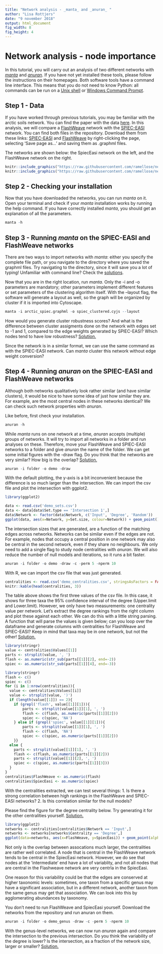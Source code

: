 ```yaml
---
title: "Network analysis - _manta_ and _anuran_ "
author: "Lisa Rottjers"
date: "9 november 2018"
output: html_document
fig_width: 8
fig_height: 4
---
```


# Network analysis - node importance
  
In this tutorial, you will carry out an analysis of two different networks with [_manta_](https://github.com/ramellose/manta) and [_anuran_](https://github.com/ramellose/anuran). If you have not yet installed these tools, please follow the instructions on their homepages. Both software tools have a command line interface. This means that you do not need to know Python: all commands can be run on a [Unix shell](https://en.wikipedia.org/wiki/Unix_shell) or [Windows Command Prompt](https://en.wikipedia.org/wiki/Cmd.exe). 

## Step 1 - Data

If you have worked through previous tutorials, you may be familiar with the arctic soils network. You can find the paper with the data [here](https://sfamjournals.onlinelibrary.wiley.com/doi/full/10.1111/j.1462-2920.2010.02277.x). In this analysis, we will compare a [FlashWeave](https://www.sciencedirect.com/science/article/pii/S2405471219302716) network with the [SPIEC-EASI](https://journals.plos.org/ploscompbiol/article?id=10.1371/journal.pcbi.1004226) network. 
You can find both files in the repository. Download them from these links: [SPIEC-EASI](https://raw.githubusercontent.com/ramellose/networktutorials/master/Workshop%20network%20analysis%202020/arctic_spiec.graphml) and [FlashWeave](https://raw.githubusercontent.com/ramellose/networktutorials/master/Workshop%20network%20analysis%202020/arctic_flash.graphml) by right-clicking the page, selecting 'Save page as...' and saving them as .graphml files. 

The networks are shown below: the SpiecEasi network on the left, and the FlashWeave network on the right. 
```r
knitr::include_graphics("https://raw.githubusercontent.com/ramellose/networktutorials/master/Workshop%20network%20analysis%202020/spiec_base.PNG")
knitr::include_graphics("https://raw.githubusercontent.com/ramellose/networktutorials/master/Workshop%20network%20analysis%202020/flash_base.PNG")
```

## Step 2 - Checking your installation 

Now that you have downloaded the networks, you can run _manta_ on it. 
Open your terminal and check if your _manta_ installation works by running the help command. If you have correctly installed _manta_, you should get an explanation of all the parameters. 

```r
manta -h
```
  
## Step 3 - Running _manta_ on the SPIEC-EASI and FlashWeave networks

There are two ways to import networks with _manta_: either you specify the complete file path, or you navigate to the directory where you saved the graphml files. Try navigating to the directory, since it will save you a lot of typing! Unfamiliar with command line? Check the [solutions](https://ramellose.github.io/networktutorials/workshop_demo_answers.html#cmd). 

Now that you are in the right location, run _manta_. Only the -i and -o parameters are mandatory; other parameters implement different features or set parameters of the clustering algorithm itself. With the --layout flag, the software will generate a layout as well, so the graph will be organized by cluster if it is imported into Cytoscape. 

```r
manta -i arctic_spiec.graphml -o spiec_clustered.cyjs --layout 
```

How would you generate cluster robustness scores? And what is the difference between cluster assigments done on the network with edges set to -1 and 1, compared to the edge weights generated by SPIEC-EASI? Which nodes tend to have low robustness? [Solution.](https://ramellose.github.io/networktutorials/workshop_demo_answers.html#manta) 

Since the network is in a similar format, we can use the same command as with the SPIEC-EASI network. Can _manta_ cluster this network without edge weight conversion? 

## Step 4 - Running _anuran_ on the SPIEC-EASI and FlashWeave networks

Although both networks qualitatively look rather similar (and have similar clusters), it would be nice to have some idea of just how similar they are. For example, are the most central nodes in these networks identical? We can check such network properties with _anuran_. 

Like before, first check your installation. 

```r
anuran -h
```

While _manta_ runs on one network at a time, _anuran_ accepts (multiple) groups of networks. It will try to import all networks in a folder and run analyses on these. Therefore, move your FlashWeave and SPIEC-EASI networks to a folder and give _anuran_ the name of the folder. We can get some initial figures with the -draw flag. Do you think that the networks are very similar? How big is the overlap?  [Solution.](https://ramellose.github.io/networktutorials/workshop_demo_answers.html#anuran) 

```r
anuran -i folder -o demo -draw
```

With the default plotting, the y-axis is a bit inconvenient because the difference is so much larger than the intersection. We can import the csv file and plot the intersection with ggplot2. 

```r
library(ggplot2)

data <- read.csv('demo_sets.csv')
data <- data[data$Set.type == 'Intersection 1',]
data$Network <- factor(data$Network, c('Input', 'Degree', 'Random'))
ggplot(data, aes(x=Network, y=Set.size, colour=Network)) + geom_point() + theme_minimal()
```

The intersection sizes that are generated, are a function of the matching edges across networks. Networks can be similar even if the edges are not. For example, nodes that occupy a central position in one network may also be central in the second network, even if they share no neighbours. We only need to add a single flag to study node centralities with _anuran_. We will also reduce the number of null models and iterations, so it runs a bit faster. 

```r
anuran -i folder -o demo -draw -c -perm 5 -nperm 10
```

With R, we can import the csv file that was just generated. 

```r
centralities <- read.csv('demo_centralities.csv', stringsAsFactors = FALSE)
knitr::kable(head(centralities, 3))
```

The table above shows the first three values of the csv file. In this case, it shows for three taxa the 95% confidence interval of the degree (Upper.limit and Lower.limit). However, we only have two measurements: one centrality value per network. Let's extract the degree rankings from the right column and plot these against each other. We can do this with a little string parsing. A function that will parse the values is given below; can you loop over the dataframe and generate columns with centralities for FlashWeave and SPIEC-EASI? Keep in mind that taxa may be in one network, but not the other! [Solution.](https://ramellose.github.io/networktutorials/workshop_demo_answers.html#central) 

```r
library(stringr)
value <- centralities$Values[[1]]
parts <- strsplit(value, ', ')
flash <- as.numeric(str_sub(parts[[1]][2], end=-2))
spiec <- as.numeric(str_sub(parts[[1]][4], end=-3))
```

```r
library(stringr)
flash <- c()
spiec <- c()
for (i in 1:nrow(centralities)){
  value <- centralities$Values[[i]]
  value <- strsplit(value, ')')
  if (length(value[[1]]) == 2){
    if (grepl('flash', value[[1]][1])){
        parts <- strsplit(value[[1]][1], ', ')
        flash <- c(flash, as.numeric(parts[[1]][2]))
        spiec <- c(spiec, 'NA')
    } else if (grepl('spiec', value[[1]][1])){
        parts <- strsplit(value[[1]][1], ', ')
        flash <- c(flash, 'NA')
        spiec <- c(spiec, as.numeric(parts[[1]][2]))
    }}
  else {
    parts <- strsplit(value[[1]][1], ', ')
    flash <- c(flash, as.numeric(parts[[1]][2]))
    parts <- strsplit(value[[1]][2], ', ')
    spiec <- c(spiec, as.numeric(parts[[1]][3]))
  }
}
centralities$FlashWeave <- as.numeric(flash)
centralities$SpiecEasi <- as.numeric(spiec)
```

With the centralities extracted, we can test several things:
1. Is there a strong correlation between high rankings in the FlashWeave and SPIEC-EASI networks? 
2. Is this correlation similar for the null models? 

Please find the figure for the degree centrality below. Try generating it for the other centralities yourself.  [Solution.](https://ramellose.github.io/networktutorials/workshop_demo_answers.html#plot)

```r
library(ggplot2)
networks <- centralities[centralities$Network == 'Input',]
networks <- networks[networks$Centrality == 'Degree',]
ggplot(data=networks, aes(x=FlashWeave, y=SpiecEasi)) + geom_point(alpha=0.05) + geom_smooth() + theme_minimal()

```

Not only is the overlap between assocations much larger, the centralities are rather well correlated. A node that is central in the FlashWeave network tends to be central in the SpiecEasi network. However, we do see that nodes at the 'intermediate' end have a lot of variablity, and not all nodes that are central in the Flashweave network are very centrla in the SpiecEasi. 

One reason for this variability could be that the edges are conserved at higher taxonomic levels: sometimes, one taxon from a specific genus may have a significant association, but in a different network, another taxon from the same genus may get that association. We can look into this by agglomerating abundances by taxonomy. 

You don't need to run FlashWeave and SpiecEasi yourself. Download the networks from the repository and run anuran on them. 


```r
anuran -i folder -o demo_genus -draw -c -perm 5 -nperm 10
```

With the genus-level networks, we can now run _anuran_ again and compare the intersection to the previous intersection. 
Do you think the variability of the degree is lower? Is the intersection, as a fraction of the network size, larger or smaller? [Solution.](https://ramellose.github.io/networktutorials/workshop_demo_answers.html#genus)
